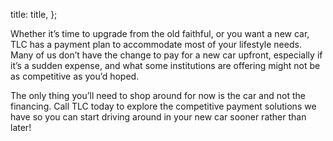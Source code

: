 

  title: title,
};


Whether it’s time to upgrade from the old faithful, or you want a new car, TLC has a payment plan to accommodate most of your lifestyle needs. Many of us don’t have the change to pay for a new car upfront, especially if it’s a sudden expense, and what some institutions are offering might not be as competitive as you’d hoped.

The only thing you’ll need to shop around for now is the car and not the financing. Call TLC today to explore the competitive payment solutions we have so you can start driving around in your new car sooner rather than later!
